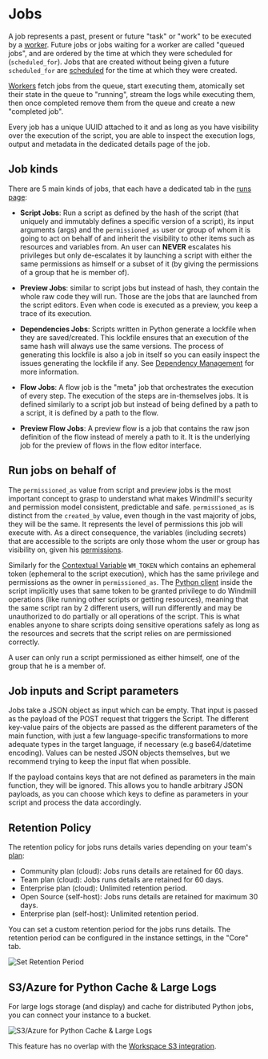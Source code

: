 
# Jobs

A job represents a past, present or future "task" or "work" to be executed by a
[worker](../9_worker_groups/index.mdx). Future jobs or jobs waiting for a worker are called "queued
jobs", and are ordered by the time at which they were scheduled for
(`scheduled_for`). Jobs that are created without being given a future
`scheduled_for` are [scheduled](../1_scheduling/index.mdx) for the time at which they were created.

[Workers](../9_worker_groups/index.mdx) fetch jobs from the queue, start executing them, atomically
set their state in the queue to "running", stream the logs while executing them,
then once completed remove them from the queue and create a new "completed job".

Every job has a unique UUID attached to it and as long as you have visibility
over the execution of the script, you are able to inspect the execution logs,
output and metadata in the dedicated details page of the job.

<div className="grid grid-cols-2 gap-6 mb-4">
	<DocCard
		title="Workers and Worker Groups"
		description="Worker Groups allow users to run scripts and flows on different machines with varying specifications."
		href="/docs/core_concepts/worker_groups"
	/>
	<DocCard
		title="Dedicated Workers / High Throughput"
		description="Dedicated Workers are workers that are dedicated to a particular script."
		href="/docs/core_concepts/dedicated_workers"
	/>
	<DocCard
		title="Worker Groups Management UI"
		description="On Enterpris Edition, worker groups can be managed through Windmill UI."
		href="/docs/misc/worker_group_management_ui"
	/>
	<DocCard
		title="Init Scripts"
		description="Init Scripts are executed at the beginning when the worker starts."
		href="/docs/advanced/preinstall_binaries#init-scripts"
	/>
</div>

## Job kinds

There are 5 main kinds of jobs, that each have a dedicated tab in the [runs page](../5_monitor_past_and_future_runs/index.mdx):

- **Script Jobs**: Run a script as defined by the hash of the script (that
  uniquely and immutably defines a specific version of a script), its input
  arguments (args) and the `permissioned_as` user or group of whom it is going to
  act on behalf of and inherit the visibility to other items such as resources
  and variables from. An user can **NEVER** escalates his privileges but only
  de-escalates it by launching a script with either the same permissions as
  himself or a subset of it (by giving the permissions of a group that he is
  member of).

- **Preview Jobs**: similar to script jobs but instead of hash, they contain the
  whole raw code they will run. Those are the jobs that are launched from the
  script editors. Even when code is executed as a preview, you keep a trace of
  its execution.

- **Dependencies Jobs**: Scripts written in Python generate a lockfile when
  they are saved/created. This lockfile ensures that an execution of the same
  hash will always use the same versions. The process of generating this
  lockfile is also a job in itself so you can easily inspect the issues
  generating the lockfile if any. See
  [Dependency Management](../../advanced/6_imports/index.mdx) for more information.

- **Flow Jobs**: A flow job is the "meta" job that orchestrates the execution of
  every step. The execution of the steps are in-themselves jobs. It is defined
  similarly to a script job but instead of being defined by a path to a script,
  it is defined by a path to the flow.

- **Preview Flow Jobs**: A preview flow is a job that contains the raw json
  definition of the flow instead of merely a path to it. It is the underlying
  job for the preview of flows in the flow editor interface.

## Run jobs on behalf of

The `permissioned_as` value from script and preview jobs is the most important
concept to grasp to understand what makes Windmill's security and permission
model consistent, predictable and safe. `permissioned_as` is distinct from the
`created_by` value, even though in the vast majority of jobs, they will be the
same. It represents the level of permissions this job will execute with. As a
direct consequence, the variables (including secrets) that are accessible to the
scripts are only those whom the user or group has visibility on, given his
[permissions](../16_roles_and_permissions/index.mdx).

Similarly for the [Contextual Variable](../2_variables_and_secrets/index.mdx#contextual-variables) `WM_TOKEN` which
contains an ephemeral token (ephemeral to the script execution), which has the
same privilege and permissions as the owner in `permissioned_as`. The
[Python client](../../advanced/2_clients/python_client.md) inside the script implicitly uses that same
token to be granted privilege to do Windmill operations (like running other
scripts or getting resources), meaning that the same script ran by 2 different
users, will run differently and may be unauthorized to do partially or all
operations of the script. This is what enables anyone to share scripts doing
sensitive operations safely as long as the resources and secrets that the script
relies on are permissioned correctly.

A user can only run a script permissioned as either himself, one of the group
that he is a member of.

## Job inputs and Script parameters

Jobs take a JSON object as input which can be empty. That input is passed as the payload of the POST request that triggers the Script. The different key-value pairs of the objects are passed as the different parameters of the main function, with just a few language-specific transformations to more adequate types in the target language, if necessary (e.g base64/datetime encoding). Values can be nested JSON objects themselves, but we recommend trying to keep the input flat when possible.

If the payload contains keys that are not defined as parameters in the main function, they will be ignored. This allows you to handle arbitrary JSON payloads, as you can choose which keys to define as parameters in your script and process the data accordingly.

## Retention Policy

The retention policy for jobs runs details varies depending on your team's [plan](/pricing):

- Community plan (cloud): Jobs runs details are retained for 60 days.
- Team plan (cloud): Jobs runs details are retained for 60 days.
- Enterprise plan (cloud): Unlimited retention period.
- Open Source (self-host): Jobs runs details are retained for maximum 30 days.
- Enterprise plan (self-host): Unlimited retention period.

You can set a custom retention period for the jobs runs details. The retention period can be configured in the instance settings, in the "Core" tab.

![Set Retention Period](./set_retention_policy.png "Set Retention Period")

<div className="grid grid-cols-2 gap-6 mb-4">
	<DocCard
		title="Plans & How to Upgrade"
		description="Details on each Windmill Plan"
		href="/pricing"
	/>
</div>

## S3/Azure for Python Cache & Large Logs

For large logs storage (and display) and cache for distributed Python jobs, you can connect your instance to a bucket.

![S3/Azure for Python Cache & Large Logs](./s3_azure_cache.png "S3/Azure for Python Cache & Large Logs")

This feature has no overlap with the [Workspace S3 integration](../11_persistent_storage/large_data_files.mdx).